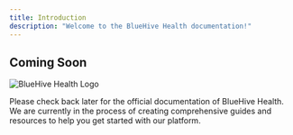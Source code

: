```yaml
---
title: Introduction
description: "Welcome to the BlueHive Health documentation!"
---
```



## Coming Soon

<img
  src="/images/bluehive-logo.svg"
  alt="BlueHive Health Logo"
/>

Please check back later for the official documentation of BlueHive Health. We are currently in the process of creating comprehensive guides and resources to help you get started with our platform.

